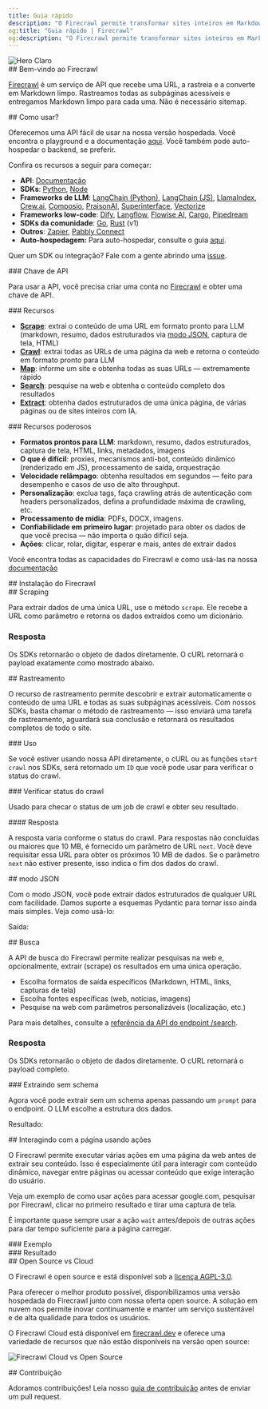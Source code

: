 ```yaml
---
title: Guia rápido
description: "O Firecrawl permite transformar sites inteiros em Markdown pronto para LLMs"
og:title: "Guia rápido | Firecrawl"
og:description: "O Firecrawl permite transformar sites inteiros em Markdown pronto para LLMs"
---
```



<img className="block" src="/images/turn-websites-into-llm-ready-data--firecrawl.png" alt="Hero Claro" />

<div id="welcome-to-firecrawl">
  ## Bem-vindo ao Firecrawl
</div>

[Firecrawl](https://firecrawl.dev?ref=github) é um serviço de API que recebe uma URL, a rastreia e a converte em Markdown limpo. Rastreamos todas as subpáginas acessíveis e entregamos Markdown limpo para cada uma. Não é necessário sitemap.

<div id="how-to-use-it">
  ## Como usar?
</div>

Oferecemos uma API fácil de usar na nossa versão hospedada. Você encontra o playground e a documentação [aqui](https://firecrawl.dev/playground). Você também pode auto-hospedar o backend, se preferir.

Confira os recursos a seguir para começar:

* **API**: [Documentação](https://docs.firecrawl.dev/api-reference/introduction)
* **SDKs**: [Python](https://docs.firecrawl.dev/sdks/python), [Node](https://docs.firecrawl.dev/sdks/node)
* **Frameworks de LLM**: [LangChain (Python)](https://python.langchain.com/docs/integrations/document_loaders/firecrawl/), [LangChain (JS)](https://js.langchain.com/docs/integrations/document_loaders/web_loaders/firecrawl), [LlamaIndex](https://docs.llamaindex.ai/en/latest/examples/data_connectors/WebPageDemo/#using-firecrawl-reader), [Crew.ai](https://docs.crewai.com/), [Composio](https://composio.dev/tools/firecrawl/all), [PraisonAI](https://docs.praison.ai/firecrawl/), [Superinterface](https://superinterface.ai/docs/assistants/functions/firecrawl), [Vectorize](https://docs.vectorize.io/integrations/source-connectors/firecrawl)
* **Frameworks low-code**: [Dify](https://dify.ai/blog/dify-ai-blog-integrated-with-firecrawl), [Langflow](https://docs.langflow.org/), [Flowise AI](https://docs.flowiseai.com/integrations/langchain/document-loaders/firecrawl), [Cargo](https://docs.getcargo.io/integration/firecrawl), [Pipedream](https://pipedream.com/apps/firecrawl/)
* **SDKs da comunidade**: [Go](https://docs.firecrawl.dev/sdks/go), [Rust](https://docs.firecrawl.dev/sdks/rust) (v1)
* **Outros**: [Zapier](https://zapier.com/apps/firecrawl/integrations), [Pabbly Connect](https://www.pabbly.com/connect/integrations/firecrawl/)
* **Auto-hospedagem:** Para auto-hospedar, consulte o guia [aqui](/pt-BR/contributing/self-host).

Quer um SDK ou integração? Fale com a gente abrindo uma [issue](https://github.com/firecrawl/firecrawl/issues).

<div id="api-key">
  ### Chave de API
</div>

Para usar a API, você precisa criar uma conta no [Firecrawl](https://firecrawl.dev) e obter uma chave de API.

<div id="features">
  ### Recursos
</div>

* [**Scrape**](#scraping): extrai o conteúdo de uma URL em formato pronto para LLM (markdown, resumo, dados estruturados via [modo JSON](#json-mode), captura de tela, HTML)
* [**Crawl**](#crawling): extrai todas as URLs de uma página da web e retorna o conteúdo em formato pronto para LLM
* [**Map**](/pt-BR/features/map): informe um site e obtenha todas as suas URLs — extremamente rápido
* [**Search**](/pt-BR/features/search): pesquise na web e obtenha o conteúdo completo dos resultados
* [**Extract**](/pt-BR/features/extract): obtenha dados estruturados de uma única página, de várias páginas ou de sites inteiros com IA.

<div id="powerful-capabilities">
  ### Recursos poderosos
</div>

* **Formatos prontos para LLM**: markdown, resumo, dados estruturados, captura de tela, HTML, links, metadados, imagens
* **O que é difícil**: proxies, mecanismos anti-bot, conteúdo dinâmico (renderizado em JS), processamento de saída, orquestração
* **Velocidade relâmpago**: obtenha resultados em segundos — feito para desempenho e casos de uso de alto throughput.
* **Personalização**: exclua tags, faça crawling atrás de autenticação com headers personalizados, defina a profundidade máxima de crawling, etc.
* **Processamento de mídia**: PDFs, DOCX, imagens.
* **Confiabilidade em primeiro lugar**: projetado para obter os dados de que você precisa — não importa o quão difícil seja.
* **Ações**: clicar, rolar, digitar, esperar e mais, antes de extrair dados

Você encontra todas as capacidades do Firecrawl e como usá-las na nossa [documentação](https://docs.firecrawl.dev/api-reference/v2-introduction)

<div id="installing-firecrawl">
  ## Instalação do Firecrawl
</div>

<CodeGroup>
  <InstallationPython />

  <InstallationNode />
</CodeGroup>

<div id="scraping">
  ## Scraping
</div>

Para extrair dados de uma única URL, use o método `scrape`. Ele recebe a URL como parâmetro e retorna os dados extraídos como um dicionário.

<CodeGroup>
  <ScrapePython />

  <ScrapeNode />

  <ScrapeCURL />
</CodeGroup>

### Resposta

Os SDKs retornarão o objeto de dados diretamente. O cURL retornará o payload exatamente como mostrado abaixo.

<ScrapeResponse />

<div id="crawling">
  ## Rastreamento
</div>

O recurso de rastreamento permite descobrir e extrair automaticamente o conteúdo de uma URL e todas as suas subpáginas acessíveis. Com nossos SDKs, basta chamar o método de rastreamento — isso enviará uma tarefa de rastreamento, aguardará sua conclusão e retornará os resultados completos de todo o site.

<div id="usage">
  ### Uso
</div>

<CodeGroup>
  <CrawlPython />

  <CrawlNode />

  <CrawlCURL />
</CodeGroup>

Se você estiver usando nossa API diretamente, o cURL ou as funções `start crawl` nos SDKs, será retornado um `ID` que você pode usar para verificar o status do crawl.

<CrawlAsyncOutput />

<div id="get-crawl-status">
  ### Verificar status do crawl
</div>

Usado para checar o status de um job de crawl e obter seu resultado.

<CodeGroup>
  <GetCrawlJobPython />

  <GetCrawlJobNode />

  <GetCrawlJobCURL />
</CodeGroup>

<div id="response">
  #### Resposta
</div>

A resposta varia conforme o status do crawl. Para respostas não concluídas ou maiores que 10 MB, é fornecido um parâmetro de URL `next`. Você deve requisitar essa URL para obter os próximos 10 MB de dados. Se o parâmetro `next` não estiver presente, isso indica o fim dos dados do crawl.

<CodeGroup>
  <GetCrawlJobOutputScraping />

  <GetCrawlJobOutputCompleted />
</CodeGroup>

<div id="json-mode">
  ## modo JSON
</div>

Com o modo JSON, você pode extrair dados estruturados de qualquer URL com facilidade. Damos suporte a esquemas Pydantic para tornar isso ainda mais simples. Veja como usá-lo:

<CodeGroup>
  <ScrapeJsonPython />

  <ScrapeJsonNode />

  <ScrapeJsonCURL />
</CodeGroup>

Saída:

<ScrapeJsonOutput />

<div id="search">
  ## Busca
</div>

A API de busca do Firecrawl permite realizar pesquisas na web e, opcionalmente, extrair (scrape) os resultados em uma única operação.

* Escolha formatos de saída específicos (Markdown, HTML, links, capturas de tela)
* Escolha fontes específicas (web, notícias, imagens)
* Pesquise na web com parâmetros personalizáveis (localização, etc.)

Para mais detalhes, consulte a [referência da API do endpoint /search](/pt-BR/api-reference/endpoint/search).

<CodeGroup>
  <SearchPython />

  <SearchNode />

  <SearchCURL />
</CodeGroup>

### Resposta

Os SDKs retornarão o objeto de dados diretamente. O cURL retornará o payload completo.

<SearchResponse />

<div id="extracting-without-schema">
  ### Extraindo sem schema
</div>

Agora você pode extrair sem um schema apenas passando um `prompt` para o endpoint. O LLM escolhe a estrutura dos dados.

<CodeGroup>
  <ScrapeJsonNoSchemaPython />

  <ScrapeJsonNoSchemaNode />

  <ScrapeJsonNoSchemaCURL />
</CodeGroup>

Resultado:

<ScrapeJsonNoSchemaOutput />

<div id="interacting-with-the-page-with-actions">
  ## Interagindo com a página usando ações
</div>

O Firecrawl permite executar várias ações em uma página da web antes de extrair seu conteúdo. Isso é especialmente útil para interagir com conteúdo dinâmico, navegar entre páginas ou acessar conteúdo que exige interação do usuário.

Veja um exemplo de como usar ações para acessar google.com, pesquisar por Firecrawl, clicar no primeiro resultado e tirar uma captura de tela.

É importante quase sempre usar a ação `wait` antes/depois de outras ações para dar tempo suficiente para a página carregar.

<div id="example">
  ### Exemplo
</div>

<CodeGroup>
  <ScrapeActionsPython />

  <ScrapeActionsNode />

  <ScrapeActionsCURL />
</CodeGroup>

<div id="output">
  ### Resultado
</div>

<CodeGroup>
  <ScrapeActionsOutput />
</CodeGroup>

<div id="open-source-vs-cloud">
  ## Open Source vs Cloud
</div>

O Firecrawl é open source e está disponível sob a [licença AGPL-3.0](https://github.com/mendableai/firecrawl/blob/main/LICENSE).

Para oferecer o melhor produto possível, disponibilizamos uma versão hospedada do Firecrawl junto com nossa oferta open source. A solução em nuvem nos permite inovar continuamente e manter um serviço sustentável e de alta qualidade para todos os usuários.

O Firecrawl Cloud está disponível em [firecrawl.dev](https://firecrawl.dev) e oferece uma variedade de recursos que não estão disponíveis na versão open source:

![Firecrawl Cloud vs Open Source](./images/open-source-cloud.png)

<div id="contributing">
  ## Contribuição
</div>

Adoramos contribuições! Leia nosso [guia de contribuição](https://github.com/mendableai/firecrawl/blob/main/CONTRIBUTING.md) antes de enviar um pull request.